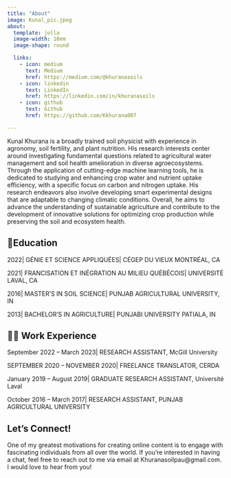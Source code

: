 ```yaml
---
title: "About"
image: Kunal_pic.jpeg
about:
  template: jolla
  image-width: 10em
  image-shape: round

  links:
    - icon: medium
      text: Medium
      href: https://medium.com/@khuranasoils
    - icon: linkedin
      text: LinkedIn
      href: https://linkedin.com/in/khuranasoils 
    - icon: github
      text: Github
      href: https://github.com/Kkhurana007 

---
```


Kunal Khurana is a broadly trained soil physicist with experience in agronomy, soil fertility, and plant nutrition. His research interests center around investigating fundamental questions related to agricultural water management and soil health amelioration in diverse agroecosystems. Through the application of cutting-edge machine learning tools, he is dedicated to studying and enhancing crop water and nutrient uptake efficiency, with a specific focus on carbon and nitrogen uptake. His research endeavors also involve developing smart experimental designs that are adaptable to changing climatic conditions. Overall, he aims to advance the understanding of sustainable agriculture and contribute to the development of innovative solutions for optimizing crop production while preserving the soil and ecosystem health.



## 📝Education

2022| GÉNIE ET SCIENCE APPLIQUÉES| CÉGEP DU VIEUX MONTRÉAL, CA

2021| FRANCISATION ET INÉGRATION AU MILIEU QUÉBÉCOIS| UNIVERSITÉ LAVAL, CA

2016| MASTER’S IN SOIL SCIENCE| PUNJAB AGRICULTURAL UNIVERSITY, IN

2013| BACHELOR’S IN AGRICULTURE| PUNJABI UNIVERSITY PATIALA, IN


## 🧑‍💼 Work Experience

September 2022 -- March 2023| RESEARCH ASSISTANT, McGill University

SEPTEMBER 2020 -- NOVEMBER 2020| FREELANCE TRANSLATOR, CERDA

January 2019 -- August 2019| GRADUATE RESEARCH ASSISTANT, Université Laval

October 2016 -- March 2017| RESEARCH ASSISTANT, PUNJAB AGRICULTURAL UNIVERSITY

## Let's Connect!
One of my greatest motivations for creating online content is to engage with fascinating individuals from all over the world. If you're interested in having a chat, feel free to reach out to me via email at Khuranasoilpau@gmail.com. I would love to hear from you!





